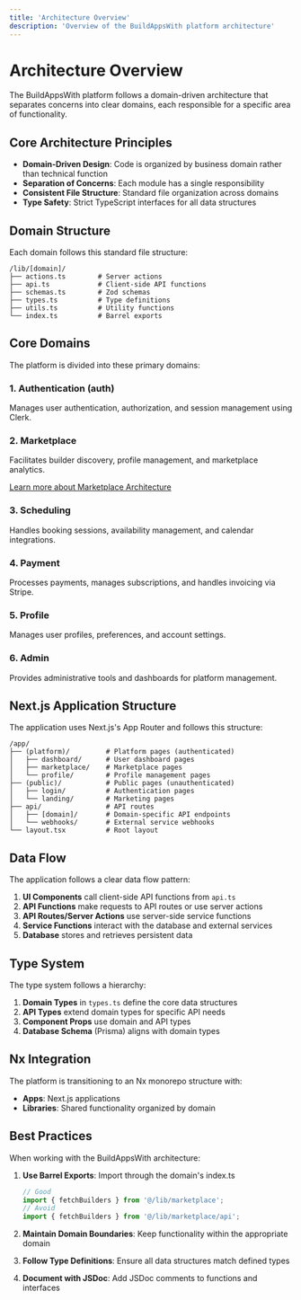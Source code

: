 ```yaml
---
title: 'Architecture Overview'
description: 'Overview of the BuildAppsWith platform architecture'
---
```


# Architecture Overview

The BuildAppsWith platform follows a domain-driven architecture that separates concerns into clear domains, each responsible for a specific area of functionality.

## Core Architecture Principles

- **Domain-Driven Design**: Code is organized by business domain rather than technical function
- **Separation of Concerns**: Each module has a single responsibility
- **Consistent File Structure**: Standard file organization across domains
- **Type Safety**: Strict TypeScript interfaces for all data structures

## Domain Structure

Each domain follows this standard file structure:

```
/lib/[domain]/
├── actions.ts        # Server actions
├── api.ts            # Client-side API functions
├── schemas.ts        # Zod schemas
├── types.ts          # Type definitions
├── utils.ts          # Utility functions
└── index.ts          # Barrel exports
```

## Core Domains

The platform is divided into these primary domains:

### 1. Authentication (auth)

Manages user authentication, authorization, and session management using Clerk.

### 2. Marketplace

Facilitates builder discovery, profile management, and marketplace analytics.

[Learn more about Marketplace Architecture](/architecture/marketplace)

### 3. Scheduling

Handles booking sessions, availability management, and calendar integrations.

### 4. Payment

Processes payments, manages subscriptions, and handles invoicing via Stripe.

### 5. Profile

Manages user profiles, preferences, and account settings.

### 6. Admin

Provides administrative tools and dashboards for platform management.

## Next.js Application Structure

The application uses Next.js's App Router and follows this structure:

```
/app/
├── (platform)/         # Platform pages (authenticated)
│   ├── dashboard/      # User dashboard pages
│   ├── marketplace/    # Marketplace pages
│   └── profile/        # Profile management pages
├── (public)/           # Public pages (unauthenticated)
│   ├── login/          # Authentication pages
│   └── landing/        # Marketing pages
├── api/                # API routes
│   ├── [domain]/       # Domain-specific API endpoints
│   └── webhooks/       # External service webhooks
└── layout.tsx          # Root layout
```

## Data Flow

The application follows a clear data flow pattern:

1. **UI Components** call client-side API functions from `api.ts`
2. **API Functions** make requests to API routes or use server actions
3. **API Routes/Server Actions** use server-side service functions
4. **Service Functions** interact with the database and external services
5. **Database** stores and retrieves persistent data

## Type System

The type system follows a hierarchy:

1. **Domain Types** in `types.ts` define the core data structures
2. **API Types** extend domain types for specific API needs
3. **Component Props** use domain and API types
4. **Database Schema** (Prisma) aligns with domain types

## Nx Integration

The platform is transitioning to an Nx monorepo structure with:

- **Apps**: Next.js applications
- **Libraries**: Shared functionality organized by domain

## Best Practices

When working with the BuildAppsWith architecture:

1. **Use Barrel Exports**: Import through the domain's index.ts
   ```typescript
   // Good
   import { fetchBuilders } from '@/lib/marketplace';
   // Avoid
   import { fetchBuilders } from '@/lib/marketplace/api';
   ```

2. **Maintain Domain Boundaries**: Keep functionality within the appropriate domain

3. **Follow Type Definitions**: Ensure all data structures match defined types

4. **Document with JSDoc**: Add JSDoc comments to functions and interfaces
